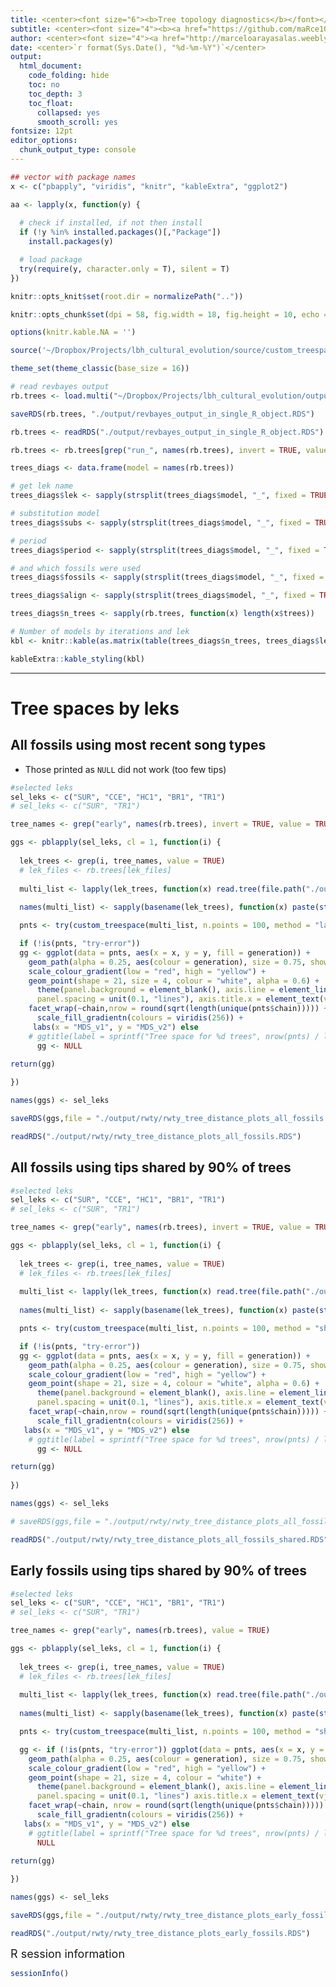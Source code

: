 ```yaml
---
title: <center><font size="6"><b>Tree topology diagnostics</b></font></center>
subtitle: <center><font size="4"><b><a href="https://github.com/maRce10/lbh_cultural_evolution">Long-billed hermit song cultural evolution<a></b></font></center>
author: <center><font size="4"><a href="http://marceloarayasalas.weebly.com/">Marcelo Araya-Salas PhD</a> & <a href="https://scholar.google.com/citations?user=0a8k9T8AAAAJ&hl=es&oi=ao"> Beatriz Willink PhD</a></font></center>
date: <center>`r format(Sys.Date(), "%d-%m-%Y")`</center>
output:
  html_document:
    code_folding: hide
    toc: no
    toc_depth: 3
    toc_float:
      collapsed: yes
      smooth_scroll: yes
fontsize: 12pt 
editor_options: 
  chunk_output_type: console
---
```


```r

## vector with package names
x <- c("pbapply", "viridis", "knitr", "kableExtra", "ggplot2")

aa <- lapply(x, function(y) {
  
  # check if installed, if not then install 
  if (!y %in% installed.packages()[,"Package"]) 
    install.packages(y) 

  # load package
  try(require(y, character.only = T), silent = T)
})

```

```r

knitr::opts_knit$set(root.dir = normalizePath(".."))

knitr::opts_chunk$set(dpi = 58, fig.width = 18, fig.height = 10, echo = TRUE) 

options(knitr.kable.NA = '')

source('~/Dropbox/Projects/lbh_cultural_evolution/source/custom_treespace.R')

theme_set(theme_classic(base_size = 16))

```

```r

# read revbayes output 
rb.trees <- load.multi("~/Dropbox/Projects/lbh_cultural_evolution/output/most_recent_revbayes_models/", format = "revbayes")

saveRDS(rb.trees, "./output/revbayes_output_in_single_R_object.RDS")

```

```r

rb.trees <- readRDS("./output/revbayes_output_in_single_R_object.RDS")

rb.trees <- rb.trees[grep("run_", names(rb.trees), invert = TRUE, value = TRUE)]

trees_diags <- data.frame(model = names(rb.trees))

# get lek name
trees_diags$lek <- sapply(strsplit(trees_diags$model, "_", fixed = TRUE), "[", 1)

# substitution model
trees_diags$subs <- sapply(strsplit(trees_diags$model, "_", fixed = TRUE), "[", 2)

# period
trees_diags$period <- sapply(strsplit(trees_diags$model, "_", fixed = TRUE), "[", 3)

# and which fossils were used
trees_diags$fossils <- sapply(strsplit(trees_diags$model, "_", fixed = TRUE), "[", 4)

trees_diags$align <- sapply(strsplit(trees_diags$model, "_", fixed = TRUE), "[", 5)

trees_diags$n_trees <- sapply(rb.trees, function(x) length(x$trees))

# Number of models by iterations and lek
kbl <- knitr::kable(as.matrix(table(trees_diags$n_trees, trees_diags$lek)), caption = "Number of models with a specific number of trees by lek")

kableExtra::kable_styling(kbl)

```

---

# Tree spaces by leks

## All fossils using most recent song types

* Those printed as `NULL` did not work (too few tips)
```r

#selected leks
sel_leks <- c("SUR", "CCE", "HC1", "BR1", "TR1")
# sel_leks <- c("SUR", "TR1")

tree_names <- grep("early", names(rb.trees), invert = TRUE, value = TRUE)

ggs <- pblapply(sel_leks, cl = 1, function(i) {
  
  lek_trees <- grep(i, tree_names, value = TRUE)
  # lek_files <- rb.trees[lek_files]
  
  multi_list <- lapply(lek_trees, function(x) read.tree(file.path("./output/most_recent_revbayes_models/", x), keep.multi = TRUE))
  
  names(multi_list) <- sapply(basename(lek_trees), function(x) paste(strsplit(x, "_", fixed = TRUE)[[1]][1:5], collapse = "_"))

  pnts <- try(custom_treespace(multi_list, n.points = 100, method = "last_year"), silent = TRUE)

  if (!is(pnts, "try-error"))
  gg <- ggplot(data = pnts, aes(x = x, y = y, fill = generation)) + 
    geom_path(alpha = 0.25, aes(colour = generation), size = 0.75, show.legend = FALSE) + 
    scale_colour_gradient(low = "red", high = "yellow") +
    geom_point(shape = 21, size = 4, colour = "white", alpha = 0.6) + 
      theme(panel.background = element_blank(), axis.line = element_line(color = "grey"), 
      panel.spacing = unit(0.1, "lines"), axis.title.x = element_text(vjust = -0.5), axis.title.y = element_text(vjust = 1.5)) + 
    facet_wrap(~chain,nrow = round(sqrt(length(unique(pnts$chain))))) + 
      scale_fill_gradientn(colours = viridis(256)) +
     labs(x = "MDS_v1", y = "MDS_v2") else
    # ggtitle(label = sprintf("Tree space for %d trees", nrow(pnts) / length(unique(pnts$chain)))) else
      gg <- NULL

return(gg)
  
})

names(ggs) <- sel_leks

saveRDS(ggs,file = "./output/rwty/rwty_tree_distance_plots_all_fossils.RDS")

```

```r

readRDS("./output/rwty/rwty_tree_distance_plots_all_fossils.RDS")


```

## All fossils using tips shared by 90% of trees
```r

#selected leks
sel_leks <- c("SUR", "CCE", "HC1", "BR1", "TR1")
# sel_leks <- c("SUR", "TR1")

tree_names <- grep("early", names(rb.trees), invert = TRUE, value = TRUE)

ggs <- pblapply(sel_leks, cl = 1, function(i) {
  
  lek_trees <- grep(i, tree_names, value = TRUE)
  # lek_files <- rb.trees[lek_files]
  
  multi_list <- lapply(lek_trees, function(x) read.tree(file.path("./output/most_recent_revbayes_models/", x), keep.multi = TRUE))
  
  names(multi_list) <- sapply(basename(lek_trees), function(x) paste(strsplit(x, "_", fixed = TRUE)[[1]][1:5], collapse = "_"))

  pnts <- try(custom_treespace(multi_list, n.points = 100, method = "shared"), silent = TRUE)

  if (!is(pnts, "try-error"))
  gg <- ggplot(data = pnts, aes(x = x, y = y, fill = generation)) + 
    geom_path(alpha = 0.25, aes(colour = generation), size = 0.75, show.legend = FALSE) + 
    scale_colour_gradient(low = "red", high = "yellow") +
    geom_point(shape = 21, size = 4, colour = "white", alpha = 0.6) + 
      theme(panel.background = element_blank(), axis.line = element_line(color = "grey"), 
      panel.spacing = unit(0.1, "lines"), axis.title.x = element_text(vjust = -0.5), axis.title.y = element_text(vjust = 1.5)) + 
    facet_wrap(~chain,nrow = round(sqrt(length(unique(pnts$chain))))) + 
      scale_fill_gradientn(colours = viridis(256)) +
   labs(x = "MDS_v1", y = "MDS_v2") else
    # ggtitle(label = sprintf("Tree space for %d trees", nrow(pnts) / length(unique(pnts$chain)))) else
      gg <- NULL

return(gg)
  
})

names(ggs) <- sel_leks

# saveRDS(ggs,file = "./output/rwty/rwty_tree_distance_plots_all_fossils_shared.RDS")

```

```r

readRDS("./output/rwty/rwty_tree_distance_plots_all_fossils_shared.RDS")


```

## Early fossils using tips shared by 90% of trees
```r

#selected leks
sel_leks <- c("SUR", "CCE", "HC1", "BR1", "TR1")
# sel_leks <- c("SUR", "TR1")

tree_names <- grep("early", names(rb.trees), value = TRUE)

ggs <- pblapply(sel_leks, cl = 1, function(i) {
  
  lek_trees <- grep(i, tree_names, value = TRUE)
  # lek_files <- rb.trees[lek_files]
  
  multi_list <- lapply(lek_trees, function(x) read.tree(file.path("./output/most_recent_revbayes_models/", x), keep.multi = TRUE))
  
  names(multi_list) <- sapply(basename(lek_trees), function(x) paste(strsplit(x, "_", fixed = TRUE)[[1]][1:5], collapse = "_"))

  pnts <- try(custom_treespace(multi_list, n.points = 100, method = "shared"), silent = TRUE)

  gg <- if (!is(pnts, "try-error")) ggplot(data = pnts, aes(x = x, y = y, fill = generation)) + 
    geom_path(alpha = 0.25, aes(colour = generation), size = 0.75, show.legend = FALSE) + 
    scale_colour_gradient(low = "red", high = "yellow") +
    geom_point(shape = 21, size = 4, colour = "white") + 
      theme(panel.background = element_blank(), axis.line = element_line(color = "grey"), 
      panel.spacing = unit(0.1, "lines") axis.title.x = element_text(vjust = -0.5), axis.title.y = element_text(vjust = 1.5)) + 
    facet_wrap(~chain, nrow = round(sqrt(length(unique(pnts$chain))))) + 
      scale_fill_gradientn(colours = viridis(256)) +
   labs(x = "MDS_v1", y = "MDS_v2") else
    # ggtitle(label = sprintf("Tree space for %d trees", nrow(pnts) / length(unique(pnts$chain)))) else
      NULL

return(gg)
  
})

names(ggs) <- sel_leks

saveRDS(ggs,file = "./output/rwty/rwty_tree_distance_plots_early_fossils.RDS")

```

```r

readRDS("./output/rwty/rwty_tree_distance_plots_early_fossils.RDS")


```

<font size="4">R session information</font>

```r

sessionInfo()

```
